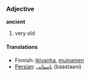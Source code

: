 ===Adjective===
'''ancient'''

# very old

====Translations====
*Finnish: [[ikivanha]], [[muinainen]]
*[[Persian]]: [[باستانی]]  (baastaani)